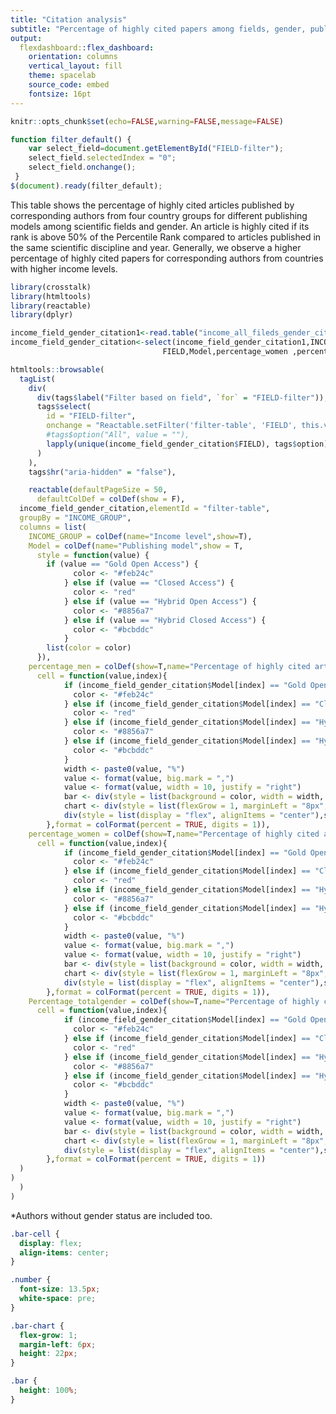 ```yaml
---
title: "Citation analysis"
subtitle: "Percentage of highly cited papers among fields, gender, publishing model and country (grouped by their income level) of corresponding authors"
output:
  flexdashboard::flex_dashboard:
    orientation: columns
    vertical_layout: fill
    theme: spacelab
    source_code: embed
    fontsize: 16pt
---
```


```r
knitr::opts_chunk$set(echo=FALSE,warning=FALSE,message=FALSE)
```

```js
function filter_default() {
    var select_field=document.getElementById("FIELD-filter");
    select_field.selectedIndex = "0";
    select_field.onchange();
 }
$(document).ready(filter_default);
```
This table shows the percentage of highly cited articles published by corresponding authors from four country groups for different publishing models among scientific fields and gender. An article is highly cited if its rank is above 50% of the Percentile Rank compared to articles published in the same scientific discipline and year. Generally, we observe a higher percentage of highly cited papers for corresponding authors from countries with higher income levels.

```r
library(crosstalk)
library(htmltools)
library(reactable)
library(dplyr)

income_field_gender_citation1<-read.table("income_all_fileds_gender_citation.csv",header=TRUE,sep=",",quote="\r",dec = ".")
income_field_gender_citation<-select(income_field_gender_citation1,INCOME_GROUP,
                                  FIELD,Model,percentage_women ,percentage_men ,percentage_nogender,Percentage_totalgender)

htmltools::browsable(
  tagList(
    div(
      div(tags$label("Filter based on field", `for` = "FIELD-filter")),
      tags$select(
        id = "FIELD-filter",
        onchange = "Reactable.setFilter('filter-table', 'FIELD', this.value)",
        #tags$option("All", value = ""),
        lapply(unique(income_field_gender_citation$FIELD), tags$option)
      )
    ),
    tags$hr("aria-hidden" = "false"),

    reactable(defaultPageSize = 50,
      defaultColDef = colDef(show = F),
  income_field_gender_citation,elementId = "filter-table",
  groupBy = "INCOME_GROUP",
  columns = list(
    INCOME_GROUP = colDef(name="Income level",show=T),
    Model = colDef(name="Publishing model",show = T,
      style = function(value) {
        if (value == "Gold Open Access") {
              color <- "#feb24c"
            } else if (value == "Closed Access") {
              color <- "red"
            } else if (value == "Hybrid Open Access") {
              color <- "#8856a7"
            } else if (value == "Hybrid Closed Access") {
              color <- "#bcbddc"
            }
        list(color = color)
      }),
    percentage_men = colDef(show=T,name="Percentage of highly cited articles among men",
      cell = function(value,index){
            if (income_field_gender_citation$Model[index] == "Gold Open Access") {
              color <- "#feb24c"
            } else if (income_field_gender_citation$Model[index] == "Closed Access") {
              color <- "red"
            } else if (income_field_gender_citation$Model[index] == "Hybrid Open Access") {
              color <- "#8856a7"
            } else if (income_field_gender_citation$Model[index] == "Hybrid Closed Access") {
              color <- "#bcbddc"
            }
            width <- paste0(value, "%")
            value <- format(value, big.mark = ",")
            value <- format(value, width = 10, justify = "right")
            bar <- div(style = list(background = color, width = width, height = "16px"))
            chart <- div(style = list(flexGrow = 1, marginLeft = "8px", background = "#e1e1e1"), bar)
            div(style = list(display = "flex", alignItems = "center"),span(class = "number", width), chart)
        },format = colFormat(percent = TRUE, digits = 1)),
    percentage_women = colDef(show=T,name="Percentage of highly cited articles among women",
      cell = function(value,index){
            if (income_field_gender_citation$Model[index] == "Gold Open Access") {
              color <- "#feb24c"
            } else if (income_field_gender_citation$Model[index] == "Closed Access") {
              color <- "red"
            } else if (income_field_gender_citation$Model[index] == "Hybrid Open Access") {
              color <- "#8856a7"
            } else if (income_field_gender_citation$Model[index] == "Hybrid Closed Access") {
              color <- "#bcbddc"
            }
            width <- paste0(value, "%")
            value <- format(value, big.mark = ",")
            value <- format(value, width = 10, justify = "right")
            bar <- div(style = list(background = color, width = width, height = "16px"))
            chart <- div(style = list(flexGrow = 1, marginLeft = "8px", background = "#e1e1e1"), bar)
            div(style = list(display = "flex", alignItems = "center"),span(class = "number", width), chart)
        },format = colFormat(percent = TRUE, digits = 1)),
    Percentage_totalgender = colDef(show=T,name="Percentage of highly cited articles among all researchers*",
      cell = function(value,index){
            if (income_field_gender_citation$Model[index] == "Gold Open Access") {
              color <- "#feb24c"
            } else if (income_field_gender_citation$Model[index] == "Closed Access") {
              color <- "red"
            } else if (income_field_gender_citation$Model[index] == "Hybrid Open Access") {
              color <- "#8856a7"
            } else if (income_field_gender_citation$Model[index] == "Hybrid Closed Access") {
              color <- "#bcbddc"
            }
            width <- paste0(value, "%")
            value <- format(value, big.mark = ",")
            value <- format(value, width = 10, justify = "right")
            bar <- div(style = list(background = color, width = width, height = "16px"))
            chart <- div(style = list(flexGrow = 1, marginLeft = "8px", background = "#e1e1e1"), bar)
            div(style = list(display = "flex", alignItems = "center"),span(class = "number", width), chart)
        },format = colFormat(percent = TRUE, digits = 1))
  )
)
  )
)
```

\*Authors without gender status are included too.

```css
.bar-cell {
  display: flex;
  align-items: center;
}

.number {
  font-size: 13.5px;
  white-space: pre;
}

.bar-chart {
  flex-grow: 1;
  margin-left: 6px;
  height: 22px;
}

.bar {
  height: 100%;
}
```
